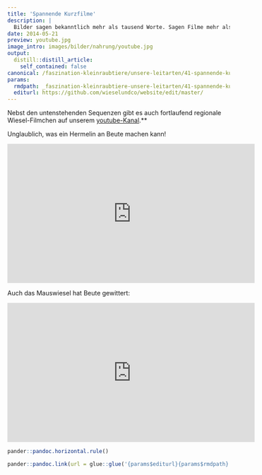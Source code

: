 ```yaml
---
title: 'Spannende Kurzfilme'
description: |
  Bilder sagen bekanntlich mehr als tausend Worte. Sagen Filme mehr als tausend Bilder? Überzeugen Sie sich selbst in dieser Auswahl faszinierender Kurzfilme von Kleinraubtieren!
date: 2014-05-21
preview: youtube.jpg
image_intro: images/bilder/nahrung/youtube.jpg
output:
  distill::distill_article:
    self_contained: false
canonical: /faszination-kleinraubtiere/unsere-leitarten/41-spannende-kurzfilme
params:
  rmdpath: _faszination-kleinraubtiere-unsere-leitarten/41-spannende-kurzfilme/41-spannende-kurzfilme.Rmd
  editurl: https://github.com/wieselundco/website/edit/master/
---
```


Nebst den untenstehenden Sequenzen gibt es auch fortlaufend regionale
Wiesel-Filmchen auf unserem
<a href='https://www.youtube.com/channel/UC3WA9IQb1p8hvPwSAHeefSQ/videos' target='_blank'>youtube-Kanal</a>.**


Unglaublich, was ein Hermelin an Beute machen kann!

<iframe width="560" height="315" src="https://www.youtube.com/embed/HNbqvqf3-14" title="YouTube video player" frameborder="0" allow="accelerometer; autoplay; clipboard-write; encrypted-media; gyroscope; picture-in-picture" allowfullscreen></iframe>

Auch das Mauswiesel hat Beute gewittert:

<iframe width="560" height="315" src="https://www.youtube.com/embed/U7Y_oMRnAy8" title="YouTube video player" frameborder="0" allow="accelerometer; autoplay; clipboard-write; encrypted-media; gyroscope; picture-in-picture" allowfullscreen></iframe>

```r
pander::pandoc.horizontal.rule()

pander::pandoc.link(url = glue::glue('{params$editurl}{params$rmdpath}'),text = 'Artikel bearbeiten')
```

<!--http://wieselundco.ch/faszination-kleinraubtiere/unsere-leitarten/41-spannende-kurzfilme-->
